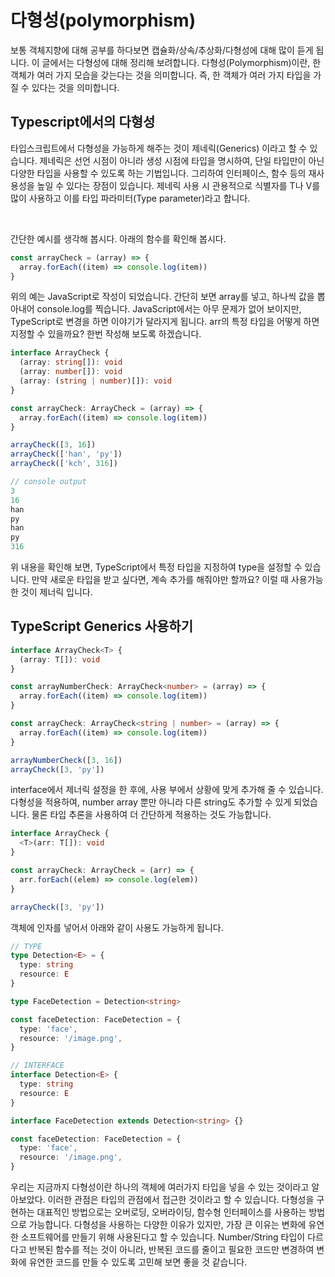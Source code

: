 # 다형성(polymorphism)

보통 객체지향에 대해 공부를 하다보면 캡슐화/상속/추상화/다형성에 대해 많이 듣게 됩니다. 이 글에서는 다형성에 대해 정리해 보려합니다.
다형성(Polymorphism)이란, 한 객체가 여러 가지 모습을 갖는다는 것을 의미합니다.
즉, 한 객체가 여러 가지 타입을 가질 수 있다는 것을 의미합니다.

## Typescript에서의 다형성

타입스크립트에서 다형성을 가능하게 해주는 것이 제네릭(Generics) 이라고 할 수 있습니다.
제네릭은 선언 시점이 아니라 생성 시점에 타입을 명시하여, 단일 타입만이 아닌 다양한 타입을 사용할 수 있도록 하는 기법입니다.
그리하여 인터페이스, 함수 등의 재사용성을 높일 수 있다는 장점이 있습니다.
제네릭 사용 시 관용적으로 식별자를 T나 V를 많이 사용하고 이를 타입 파라미터(Type parameter)라고 합니다.

<br />

간단한 예시를 생각해 봅시다. 아래의 함수를 확인해 봅시다.

```javascript title="polymorphism" showLineNumbers
const arrayCheck = (array) => {
  array.forEach((item) => console.log(item))
}
```

위의 예는 JavaScript로 작성이 되었습니다. 간단히 보면 array를 넣고, 하나씩 값을 뽑아내어 console.log를 찍습니다. JavaScript에서는 아무 문제가 없어 보이지만, TypeScript로 변경을 하면 이야기가 달라지게 됩니다. arr의 특정 타입을 어떻게 하면 지정할 수 있을까요? 한번 작성해 보도록 하겠습니다.

```typescript title="polymorphism" showLineNumbers
interface ArrayCheck {
  (array: string[]): void
  (array: number[]): void
  (array: (string | number)[]): void
}

const arrayCheck: ArrayCheck = (array) => {
  array.forEach((item) => console.log(item))
}

arrayCheck([3, 16])
arrayCheck(['han', 'py'])
arrayCheck(['kch', 316])

// console output
3
16
han
py
han
py
316
```

위 내용을 확인해 보면, TypeScript에서 특정 타입을 지정하여 type을 설정할 수 있습니다. 만약 새로운 타입을 받고 싶다면, 계속 추가를 해줘야만 할까요? 이럴 때 사용가능한 것이 제너릭 입니다.

## TypeScript Generics 사용하기

```typescript title="polymorphism" showLineNumbers
interface ArrayCheck<T> {
  (array: T[]): void
}

const arrayNumberCheck: ArrayCheck<number> = (array) => {
  array.forEach((item) => console.log(item))
}

const arrayCheck: ArrayCheck<string | number> = (array) => {
  array.forEach((item) => console.log(item))
}

arrayNumberCheck([3, 16])
arrayCheck([3, 'py'])
```

interface에서 제너릭 설정을 한 후에, 사용 부에서 상황에 맞게 추가해 줄 수 있습니다. 다형성을 적용하여, number array 뿐만 아니라 다른 string도 추가할 수 있게 되었습니다. 물론 타입 추론을 사용하여 더 간단하게 적용하는 것도 가능합니다.

```typescript title="polymorphism" showLineNumbers
interface ArrayCheck {
  <T>(arr: T[]): void
}

const arrayCheck: ArrayCheck = (arr) => {
  arr.forEach((elem) => console.log(elem))
}

arrayCheck([3, 'py'])
```

객체에 인자를 넣어서 아래와 같이 사용도 가능하게 됩니다.

```typescript title="polymorphism" showLineNumbers
// TYPE
type Detection<E> = {
  type: string
  resource: E
}

type FaceDetection = Detection<string>

const faceDetection: FaceDetection = {
  type: 'face',
  resource: '/image.png',
}

// INTERFACE
interface Detection<E> {
  type: string
  resource: E
}

interface FaceDetection extends Detection<string> {}

const faceDetection: FaceDetection = {
  type: 'face',
  resource: '/image.png',
}
```

우리는 지금까지 다형성이란 하나의 객체에 여러가지 타입을 넣을 수 있는 것이라고 알아보았다. 이러한 관점은 타입의 관점에서 접근한 것이라고 할 수 있습니다.
다형성을 구현하는 대표적인 방법으로는 오버로딩, 오버라이딩, 함수형 인터페이스를 사용하는 방법으로 가능합니다. 다형성을 사용하는 다양한 이유가 있지만, 가장 큰 이유는 변화에 유연한 소프트웨어를 만들기 위해 사용된다고 할 수 있습니다. Number/String 타입이 다르다고 반복된 함수를 적는 것이 아니라, 반복된 코드를 줄이고 필요한 코드만 변경하여 변화에 유연한 코드를 만들 수 있도록 고민해 보면 좋을 것 같습니다.
